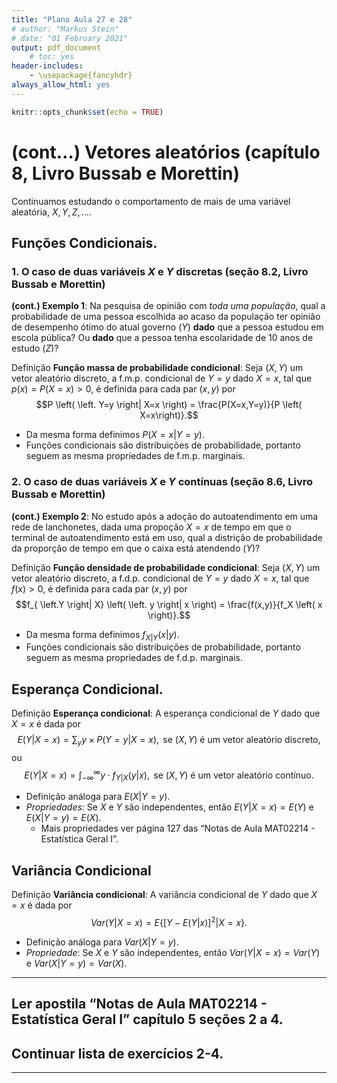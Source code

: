 ```yaml
---
title: "Plano Aula 27 e 28"
# author: "Markus Stein"
# date: "01 February 2021"
output: pdf_document
    # toc: yes
header-includes:
    - \usepackage{fancyhdr}
always_allow_html: yes
---
```

\addtolength{\headheight}{1.0cm}
\pagestyle{fancyplain} 
\lhead{\includegraphics[height=1.5cm]{logoIME.png}}
\rhead{\includegraphics[height=1.5cm]{images.jpg}}
\chead{UNIVERSIDADE FEDERAL DO RIO GRANDE DO SUL \\
INSTITUTO DE MATEMÁTICA E ESTATÍSTICA \\
DEPARTAMENTO DE ESTATÍSTICA \\
\vspace{0.3cm}
MAT02214 - Estatística Geral 1 - 2022/2
}
\renewcommand{\headrulewidth}{0pt} 

```r
knitr::opts_chunk$set(echo = TRUE)
```

# (cont...) Vetores aleatórios (capítulo 8, Livro Bussab e Morettin)
Continuamos estudando o comportamento de mais de uma variável aleatória, $X, Y, Z, \ldots$.

## Funções Condicionais. 

### 1. O caso de duas variáveis $X$ e $Y$ discretas (seção 8.2, Livro Bussab e Morettin)

**(cont.) Exemplo 1**: Na pesquisa de opinião com *toda uma população*, qual a probabilidade de uma pessoa escolhida ao acaso da população ter opinião de desempenho ótimo do atual governo ($Y$) **dado** que a pessoa estudou em escola pública? Ou **dado** que a pessoa tenha escolaridade de 10 anos de estudo ($Z$)?  

Definição **Função massa de probabilidade condicional**: Seja $(X, Y)$ um vetor aleatório discreto, a f.m.p. condicional de $Y=y$ dado $X=x$, tal que $p(x) = P(X=x)>0$, é definida para cada par $(x, y)$ por 
$$P \left( \left. Y=y \right| X=x \right) = \frac{P(X=x,Y=y)}{P \left( X=x\right)}.$$   

* Da mesma forma definimos $P \left( \left. X=x \right| Y=y \right)$.
* Funções condicionais são distribuições de probabilidade, portanto  seguem as mesma propriedades de f.m.p. marginais.

### 2. O caso de duas variáveis $X$ e $Y$ **contínuas** (seção 8.6, Livro Bussab e Morettin)

**(cont.) Exemplo 2**: No estudo após a adoção do autoatendimento em uma rede de lanchonetes, dada uma propoção $X=x$ de tempo em que o terminal de autoatendimento está em uso, qual a distrição de probabilidade da proporção de tempo em que o caixa está atendendo ($Y$)?  

Definição **Função densidade de probabilidade condicional**: Seja $(X, Y)$ um vetor aleatório discreto, a f.d.p. condicional de $Y=y$ dado $X=x$, tal que $f(x) > 0$, é definida para cada par $(x, y)$ por 
$$f_{ \left.Y \right| X} \left( \left. y \right| x \right) = \frac{f(x,y)}{f_X \left( x \right)}.$$   

* Da mesma forma definimos $f_{ \left. X \right| Y} \left( \left. x \right| y \right)$.
* Funções condicionais são distribuições de probabilidade, portanto  seguem as mesma propriedades de f.d.p. marginais.


## Esperança Condicional. 

Definição **Esperança condicional**: A esperança condicional de $Y$ dado que $X=x$ é dada por   
$$ E \left( \left. Y \right| X=x \right) = \sum_y y \times P \left( \left. Y=y \right| X=x \right), \text{ se } (X,Y) \text{ é um vetor aleatório discreto,}$$
ou
$$ E \left( \left. Y \right| X=x \right) = \int_{-\infty}^{\infty} y \cdot f_{ \left. Y \right| X} \left( \left. y \right| x \right), \text{ se } (X,Y) \text{ é um vetor aleatório contínuo}.$$

* Definição análoga para $E \left( \left. X \right| Y=y \right)$.
* *Propriedades*: Se $X$ e $Y$ são independentes, então $E \left( \left. Y \right| X=x \right) = E \left( Y \right)$ e $E \left( \left. X \right| Y=y \right) = E \left( X \right)$. 
    + Mais propriedades ver página 127 das "Notas de Aula MAT02214 - Estatística Geral I".


## Variância Condicional

Definição **Variância condicional**: A variância condicional de $Y$ dado que $X=x$ é dada por   
$$ Var \left( \left. Y \right| X=x \right) = E \left\{ \left[ Y - E \left(  \left. Y \right| x \right) \right]^2 \left. \right| X=x  \right\}.$$
    
* Definição análoga para $Var \left( \left. X \right| Y=y \right)$.
* *Propriedade*: Se $X$ e $Y$ são independentes, então $Var \left( \left. Y \right| X=x \right) = Var \left( Y \right)$ e $Var \left( \left. X \right| Y=y \right) = Var \left( X \right)$. 

\vspace{0.5cm}

***
<!-- ## Ler slides e ver vídeos da semana 14. -->
## Ler apostila "Notas de Aula MAT02214 - Estatística Geral I" capítulo 5 seções 2 a 4.
## Continuar lista de exercícios 2-4.
***  
